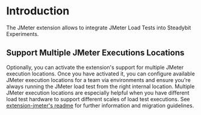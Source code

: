 # Introduction

The JMeter extension allows to integrate JMeter Load Tests into Steadybit Experiments.

## Support Multiple JMeter Executions Locations
Optionally, you can activate the extension's support for multiple JMeter execution locations.
Once you have activated it, you can configure available JMeter execution locations for a team via environments and ensure you're always running the JMeter load test from the right internal location.
Multiple JMeter execution locations are especially helpful when you have different load test hardware to support different scales of load test executions.
See [extension-jmeter's readme](https://github.com/steadybit/extension-jmeter) for further information and migration guidelines.